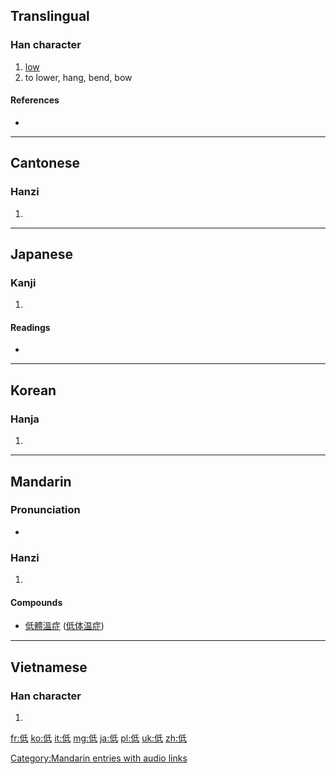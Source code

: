 ==Translingual==
{{stroke order|strokes=7}}

===Han character===
{{Han char|rn=9|rad=人|as=05|sn=7|four=2224<sub>0</sub>|canj=人竹心一 (OHPM), 人竹女戈 (OHVI)|ids=⿰[[亻]][[氐]]}}

# [[low]]
# to lower, hang, bend, bow

====References====
* {{Han ref|kx=0098.080|dkj=00504|dj=0207.010|hdz=10137.040|uh=4F4E|ud=20302|bh=A743|bd=42819}}

----

==Cantonese==

===Hanzi===
{{yue-hanzi|jyut=|y=dai1}}

# {{defn|lang=yue|sort=人05}}

----

==Japanese==

===Kanji===
{{ja-kanji|grade=4|rs=人05}}

# {{defn|lang=ja|sort=人05}}

====Readings====
* {{ja-readings|on=[[てい]] (tei)|kun=[[ひくい]] (hikui)}}

----

==Korean==

===Hanja===
{{ko-hanja|hangeul=저|rv=jeo|mr=chŏ}}

# {{defn|lang=ko|sort=人05}}

----

==Mandarin==

===Pronunciation===
* {{audio|zh-dī.ogg|audio}}

===Hanzi===
{{cmn-hanzi|pin=[[dī]] ([[di1]])|wg=ti<sup>1</sup>}}

# {{defn|lang=cmn|sort=人05}}

====Compounds====
* [[低體溫症]] ([[低体温症]])

[[Category:Mandarin entries with audio links]]

----

==Vietnamese==

===Han character===
{{vi-hantu|[[đê]], [[đây]], [[đay]]|rs=人05}}

# {{defn|lang=vi|sort=人05}}

[[fr:低]]
[[ko:低]]
[[it:低]]
[[mg:低]]
[[ja:低]]
[[pl:低]]
[[uk:低]]
[[zh:低]]